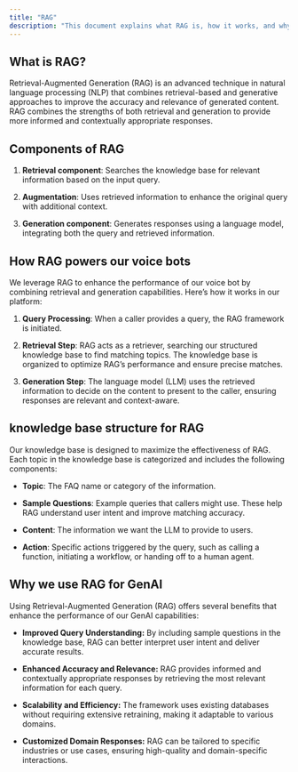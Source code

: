 ```yaml
---
title: "RAG"
description: "This document explains what RAG is, how it works, and why we use it to enhance our GenAI capabilities."
---
```


## What is RAG?

Retrieval-Augmented Generation (RAG) is an advanced technique in natural language processing (NLP) that combines retrieval-based
and generative approaches to improve the accuracy and relevance of generated content. RAG combines the strengths of both retrieval
and generation to provide more informed and contextually appropriate responses.

## Components of RAG

1. **Retrieval component**: Searches the knowledge base for relevant information based on the input query.

2. **Augmentation**: Uses retrieved information to enhance the original query with additional context.

3. **Generation component**: Generates responses using a language model, integrating both the query and retrieved information.

## How RAG powers our voice bots

We leverage RAG to enhance the performance of our voice bot by combining retrieval and generation capabilities. Here’s how it works in our platform:

1. **Query Processing**: When a caller provides a query, the RAG framework is initiated.

2. **Retrieval Step**: RAG acts as a retriever, searching our structured knowledge base to find matching topics. The knowledge base is organized to optimize RAG’s performance and ensure precise matches.

3. **Generation Step**: The language model (LLM) uses the retrieved information to decide on the content to present to the caller, ensuring responses are relevant and context-aware.

## knowledge base structure for RAG

Our knowledge base is designed to maximize the effectiveness of RAG. Each topic in the knowledge base is categorized and includes the following components:

* **Topic**: The FAQ name or category of the information.

* **Sample Questions**: Example queries that callers might use. These help RAG understand user intent and improve matching accuracy.

* **Content**: The information we want the LLM to provide to users.

* **Action**: Specific actions triggered by the query, such as calling a function, initiating a workflow, or handing off to a human agent.

## Why we use RAG for GenAI

Using Retrieval-Augmented Generation (RAG) offers several benefits that enhance the performance of our GenAI capabilities:

* **Improved Query Understanding:** By including sample questions in the knowledge base, RAG can better interpret user intent and deliver accurate results.

* **Enhanced Accuracy and Relevance:** RAG provides informed and contextually appropriate responses by retrieving the most relevant information for each query.

* **Scalability and Efficiency:** The framework uses existing databases without requiring extensive retraining, making it adaptable to various domains.

* **Customized Domain Responses:** RAG can be tailored to specific industries or use cases, ensuring high-quality and domain-specific interactions.